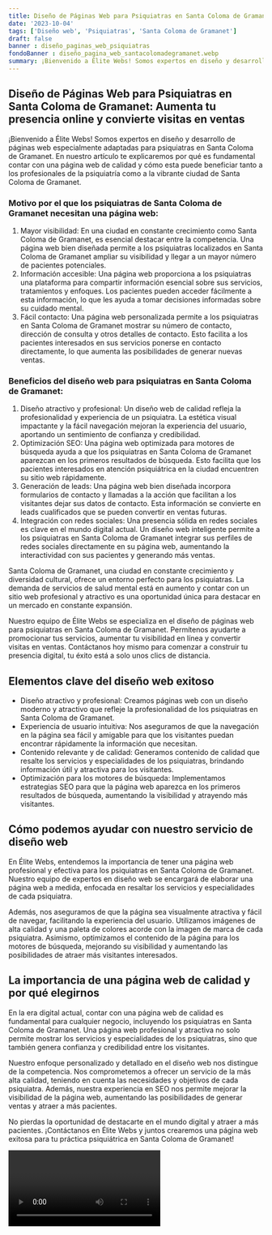 ```yaml
---
title: Diseño de Páginas Web para Psiquiatras en Santa Coloma de Gramanet
date: '2023-10-04'
tags: ['Diseño web', 'Psiquiatras', 'Santa Coloma de Gramanet']
draft: false
banner : diseño_paginas_web_psiquiatras
fondoBanner : diseño_pagina_web_santacolomadegramanet.webp
summary: ¡Bienvenido a Élite Webs! Somos expertos en diseño y desarrollo de páginas web especialmente adaptadas para psiquiatras en Santa Coloma de Gramanet. En nuestro artículo te explicaremos por qué es fundamental contar con una página web de calidad y cómo esta puede beneficiar tanto a los profesionales de la psiquiatría como a la vibrante ciudad de Santa Coloma de Gramanet. 
---
```


## Diseño de Páginas Web para Psiquiatras en Santa Coloma de Gramanet: Aumenta tu presencia online y convierte visitas en ventas

¡Bienvenido a Élite Webs! Somos expertos en diseño y desarrollo de páginas web especialmente adaptadas para psiquiatras en Santa Coloma de Gramanet. En nuestro artículo te explicaremos por qué es fundamental contar con una página web de calidad y cómo esta puede beneficiar tanto a los profesionales de la psiquiatría como a la vibrante ciudad de Santa Coloma de Gramanet. 

### Motivo por el que los psiquiatras de Santa Coloma de Gramanet necesitan una página web:

1. Mayor visibilidad: En una ciudad en constante crecimiento como Santa Coloma de Gramanet, es esencial destacar entre la competencia. Una página web bien diseñada permite a los psiquiatras localizados en Santa Coloma de Gramanet ampliar su visibilidad y llegar a un mayor número de pacientes potenciales.
2. Información accesible: Una página web proporciona a los psiquiatras una plataforma para compartir información esencial sobre sus servicios, tratamientos y enfoques. Los pacientes pueden acceder fácilmente a esta información, lo que les ayuda a tomar decisiones informadas sobre su cuidado mental.
3. Fácil contacto: Una página web personalizada permite a los psiquiatras en Santa Coloma de Gramanet mostrar su número de contacto, dirección de consulta y otros detalles de contacto. Esto facilita a los pacientes interesados en sus servicios ponerse en contacto directamente, lo que aumenta las posibilidades de generar nuevas ventas.

### Beneficios del diseño web para psiquiatras en Santa Coloma de Gramanet:

1. Diseño atractivo y profesional: Un diseño web de calidad refleja la profesionalidad y experiencia de un psiquiatra. La estética visual impactante y la fácil navegación mejoran la experiencia del usuario, aportando un sentimiento de confianza y credibilidad.
2. Optimización SEO: Una página web optimizada para motores de búsqueda ayuda a que los psiquiatras en Santa Coloma de Gramanet aparezcan en los primeros resultados de búsqueda. Esto facilita que los pacientes interesados en atención psiquiátrica en la ciudad encuentren su sitio web rápidamente.
3. Generación de leads: Una página web bien diseñada incorpora formularios de contacto y llamadas a la acción que facilitan a los visitantes dejar sus datos de contacto. Esta información se convierte en leads cualificados que se pueden convertir en ventas futuras.
4. Integración con redes sociales: Una presencia sólida en redes sociales es clave en el mundo digital actual. Un diseño web inteligente permite a los psiquiatras en Santa Coloma de Gramanet integrar sus perfiles de redes sociales directamente en su página web, aumentando la interactividad con sus pacientes y generando más ventas.

Santa Coloma de Gramanet, una ciudad en constante crecimiento y diversidad cultural, ofrece un entorno perfecto para los psiquiatras. La demanda de servicios de salud mental está en aumento y contar con un sitio web profesional y atractivo es una oportunidad única para destacar en un mercado en constante expansión.

Nuestro equipo de Élite Webs se especializa en el diseño de páginas web para psiquiatras en Santa Coloma de Gramanet. Permítenos ayudarte a promocionar tus servicios, aumentar tu visibilidad en línea y convertir visitas en ventas. Contáctanos hoy mismo para comenzar a construir tu presencia digital, tu éxito está a solo unos clics de distancia.

<GifSeo />

<Cta />

## Elementos clave del diseño web exitoso

- Diseño atractivo y profesional: Creamos páginas web con un diseño moderno y atractivo que refleje la profesionalidad de los psiquiatras en Santa Coloma de Gramanet.
- Experiencia de usuario intuitiva: Nos aseguramos de que la navegación en la página sea fácil y amigable para que los visitantes puedan encontrar rápidamente la información que necesitan.
- Contenido relevante y de calidad: Generamos contenido de calidad que resalte los servicios y especialidades de los psiquiatras, brindando información útil y atractiva para los visitantes.
- Optimización para los motores de búsqueda: Implementamos estrategias SEO para que la página web aparezca en los primeros resultados de búsqueda, aumentando la visibilidad y atrayendo más visitantes.

## Cómo podemos ayudar con nuestro servicio de diseño web

En Élite Webs, entendemos la importancia de tener una página web profesional y efectiva para los psiquiatras en Santa Coloma de Gramanet. Nuestro equipo de expertos en diseño web se encargará de elaborar una página web a medida, enfocada en resaltar los servicios y especialidades de cada psiquiatra.

Además, nos aseguramos de que la página sea visualmente atractiva y fácil de navegar, facilitando la experiencia del usuario. Utilizamos imágenes de alta calidad y una paleta de colores acorde con la imagen de marca de cada psiquiatra. Asimismo, optimizamos el contenido de la página para los motores de búsqueda, mejorando su visibilidad y aumentando las posibilidades de atraer más visitantes interesados.

## La importancia de una página web de calidad y por qué elegirnos

En la era digital actual, contar con una página web de calidad es fundamental para cualquier negocio, incluyendo los psiquiatras en Santa Coloma de Gramanet. Una página web profesional y atractiva no solo permite mostrar los servicios y especialidades de los psiquiatras, sino que también genera confianza y credibilidad entre los visitantes.

Nuestro enfoque personalizado y detallado en el diseño web nos distingue de la competencia. Nos comprometemos a ofrecer un servicio de la más alta calidad, teniendo en cuenta las necesidades y objetivos de cada psiquiatra. Además, nuestra experiencia en SEO nos permite mejorar la visibilidad de la página web, aumentando las posibilidades de generar ventas y atraer a más pacientes.

No pierdas la oportunidad de destacarte en el mundo digital y atraer a más pacientes. ¡Contáctanos en Élite Webs y juntos crearemos una página web exitosa para tu práctica psiquiátrica en Santa Coloma de Gramanet!

<Video />

<CtaBot job='Psiquiatras' city='Santa Coloma de Gramanet'/>

<Gmaps query='Santa Coloma de Gramanet+españa+maps' />